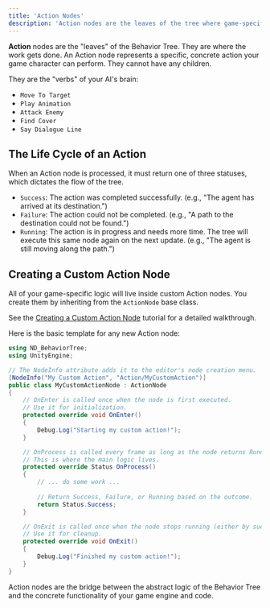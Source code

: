 ```yaml
---
title: 'Action Nodes'
description: 'Action nodes are the leaves of the tree where game-specific logic is executed.'
---
```



**Action** nodes are the "leaves" of the Behavior Tree. They are where the work gets done. An Action node represents a specific, concrete action your game character can perform. They cannot have any children.

They are the "verbs" of your AI's brain:
-   `Move To Target`
-   `Play Animation`
-   `Attack Enemy`
-   `Find Cover`
-   `Say Dialogue Line`

## The Life Cycle of an Action

When an Action node is processed, it must return one of three statuses, which dictates the flow of the tree.

-   `Success`: The action was completed successfully. (e.g., "The agent has arrived at its destination.")
-   `Failure`: The action could not be completed. (e.g., "A path to the destination could not be found.")
-   `Running`: The action is in progress and needs more time. The tree will execute this same node again on the next update. (e.g., "The agent is still moving along the path.")

## Creating a Custom Action Node

All of your game-specific logic will live inside custom Action nodes. You create them by inheriting from the `ActionNode` base class.

See the [Creating a Custom Action Node](ND_BehaviorTreeDocumentPage/tutorials/custom-action-node/) tutorial for a detailed walkthrough.

Here is the basic template for any new Action node:

```csharp
using ND_BehaviorTree;
using UnityEngine;

// The NodeInfo attribute adds it to the editor's node creation menu.
[NodeInfo("My Custom Action", "Action/MyCustomAction")]
public class MyCustomActionNode : ActionNode
{
    // OnEnter is called once when the node is first executed.
    // Use it for initialization.
    protected override void OnEnter()
    {
        Debug.Log("Starting my custom action!");
    }

    // OnProcess is called every frame as long as the node returns Running.
    // This is where the main logic lives.
    protected override Status OnProcess()
    {
        // ... do some work ...
        
        // Return Success, Failure, or Running based on the outcome.
        return Status.Success;
    }

    // OnExit is called once when the node stops running (either by succeeding or failing).
    // Use it for cleanup.
    protected override void OnExit()
    {
        Debug.Log("Finished my custom action!");
    }
}
```

<Aside type="note">
Action nodes are the bridge between the abstract logic of the Behavior Tree and the concrete functionality of your game engine and code.
</Aside>